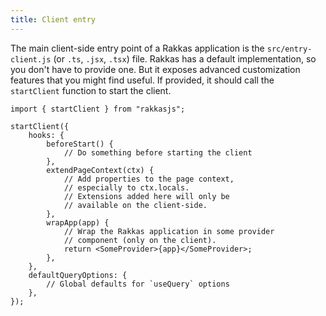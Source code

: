 ```yaml
---
title: Client entry
---
```


The main client-side entry point of a Rakkas application is the `src/entry-client.js` (or `.ts`, `.jsx`, `.tsx`) file. Rakkas has a default implementation, so you don't have to provide one. But it exposes advanced customization features that you might find useful. If provided, it should call the `startClient` function to start the client.

```tsx
import { startClient } from "rakkasjs";

startClient({
	hooks: {
		beforeStart() {
			// Do something before starting the client
		},
		extendPageContext(ctx) {
			// Add properties to the page context,
			// especially to ctx.locals.
			// Extensions added here will only be
			// available on the client-side.
		},
		wrapApp(app) {
			// Wrap the Rakkas application in some provider
			// component (only on the client).
			return <SomeProvider>{app}</SomeProvider>;
		},
	},
	defaultQueryOptions: {
		// Global defaults for `useQuery` options
	},
});
```
